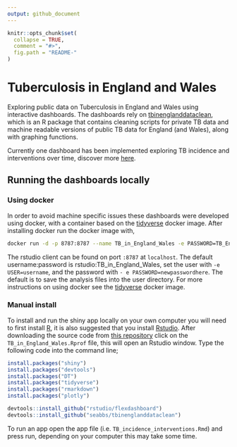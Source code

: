 ```yaml
---
output: github_document
---
```


```r
knitr::opts_chunk$set(
  collapse = TRUE,
  comment = "#>",
  fig.path = "README-"
)
```

# Tuberculosis in England and Wales 

Exploring public data on Tuberculosis in England and Wales using interactive dashboards. The dashboards rely on [tbinenglanddataclean](https://www.samabbott.co.uk/tbinenglanddataclean), which is an R package that contains cleaning scripts for private TB data and machine readable versions of public TB data for England (and Wales), along with graphing functions.

Currently one dashboard has been implemented exploring TB incidence and interventions over time, discover more [here](https://www.samabbott.co.uk/post/tb-england-wales/).

## Running the dashboards locally

### Using docker

In order to avoid machine specific issues these dashboards were developed using docker, with a container based on the [tidyverse](https://hub.docker.com/r/rocker/tidyverse/) docker image. After installing docker run the docker image with,

```bash
docker run -d -p 8787:8787 --name TB_in_England_Wales -e PASSWORD=TB_England_Wales seabbs/TB_in_England_Wales
```

The rstudio client can be found on port `:8787` at `localhost`. The default username:password is rstudio:TB_in_England_Wales, set the user with `-e USER=username`, and the password with ` - e PASSWORD=newpasswordhere`. The default is to save the analysis files into the user directory. For more instructions on using docker see the [tidyverse](https://hub.docker.com/r/rocker/tidyverse/) docker image.

### Manual install

To install and run the shiny app locally on your own computer you will need to first install [R](https://www.r-project.org/), it is also suggested that you install [Rstudio](https://www.rstudio.com/products/rstudio/download/). After downloading the source code from [this repository](https://www.github.com/seabbs/TB_in_England_Wales) click on the `TB_in_England_Wales.Rprof` file, this will open an Rstudio window. Type the following code into the command line;

```r
install.packages("shiny")
install.packages("devtools")
install.packages("DT")
install.packages("tidyverse")
install.packages("rmarkdown")
install.packages("plotly")

devtools::install_github("rstudio/flexdashboard")
devtools::install_github("seabbs/tbinenglanddataclean")
```

To run an app open the app file (i.e. `TB_incidence_interventions.Rmd`) and press run, depending on your computer this may take some time.

